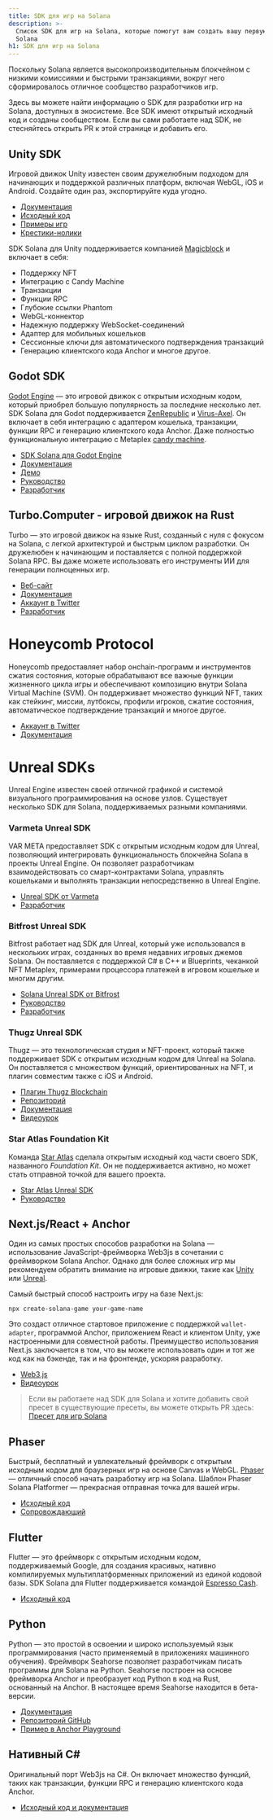 ```yaml
---
title: SDK для игр на Solana
description: >-
  Список SDK для игр на Solana, которые помогут вам создать вашу первую игру на
  Solana
h1: SDK для игр на Solana
---
```


Поскольку Solana является высокопроизводительным блокчейном с низкими комиссиями
и быстрыми транзакциями, вокруг него сформировалось отличное сообщество
разработчиков игр.

Здесь вы можете найти информацию о SDK для разработки игр на Solana, доступных в
экосистеме. Все SDK имеют открытый исходный код и созданы сообществом. Если вы
сами работаете над SDK, не стесняйтесь открыть PR к этой странице и добавить
его.

## Unity SDK

Игровой движок Unity известен своим дружелюбным подходом для начинающих и
поддержкой различных платформ, включая WebGL, iOS и Android. Создайте один раз,
экспортируйте куда угодно.

- [Документация](https://docs.magicblock.gg/introduction)
- [Исходный код](https://github.com/magicblock-labs/Solana.Unity-SDK)
- [Примеры игр](https://github.com/solana-developers/solana-game-examples)
- [Крестики-нолики](https://blog.magicblock.gg/bolt-tic-tac-toe/)

SDK Solana для Unity поддерживается компанией
[Magicblock](https://www.magicblock.gg/) и включает в себя:

- Поддержку NFT
- Интеграцию с Candy Machine
- Транзакции
- Функции RPC
- Глубокие ссылки Phantom
- WebGL-коннектор
- Надежную поддержку WebSocket-соединений
- Адаптер для мобильных кошельков
- Сессионные ключи для автоматического подтверждения транзакций
- Генерацию клиентского кода Anchor и многое другое.

## Godot SDK

[Godot Engine](https://godotengine.org/) — это игровой движок с открытым
исходным кодом, который приобрел большую популярность за последние несколько
лет. SDK Solana для Godot поддерживается
[ZenRepublic](https://twitter.com/ZenRepublicNDM) и
[Virus-Axel](https://twitter.com/AxelBenjam). Он включает в себя интеграцию с
адаптером кошелька, транзакции, функции RPC и генерацию клиентского кода Anchor.
Даже полностью функциональную интеграцию с Metaplex
[candy machine](https://zenwiki.gitbook.io/solana-godot-sdk-docs/guides/setup-candy-machine).

- [SDK Solana для Godot Engine](https://github.com/Virus-Axel/godot-solana-sdk)
- [Документация](https://zenwiki.gitbook.io/solana-godot-sdk-docs)
- [Демо](https://github.com/ZenRepublic/GodotSolanaSDKDemoPackage)
- [Руководство](https://www.youtube.com/watch?v=tszFPInYmXQ)
- [Разработчик](https://twitter.com/ZenRepublicNDM)

## Turbo.Computer - игровой движок на Rust

Turbo — это игровой движок на языке Rust, созданный с нуля с фокусом на Solana,
с легкой архитектурой и быстрым циклом разработки. Он дружелюбен к начинающим и
поставляется с полной поддержкой Solana RPC. Вы даже можете использовать его
инструменты ИИ для генерации полноценных игр.

- [Веб-сайт](https://turbo.computer/)
- [Документация](https://docs.turbo.computer/)
- [Аккаунт в Twitter](https://twitter.com/makegamesfast)
- [Разработчик](https://twitter.com/jozanza)

# Honeycomb Protocol

Honeycomb предоставляет набор онchain-программ и инструментов сжатия состояния,
которые обрабатывают все важные функции жизненного цикла игры и обеспечивают
композицию внутри Solana Virtual Machine (SVM). Он поддерживает множество
функций NFT, таких как стейкинг, миссии, лутбоксы, профили игроков, сжатие
состояния, автоматическое подтверждение транзакций и многое другое.

- [Аккаунт в Twitter](https://twitter.com/honeycomb_prtcl)
- [Документация](https://docs.honeycombprotocol.com/)

# Unreal SDKs

Unreal Engine известен своей отличной графикой и системой визуального
программирования на основе узлов. Существует несколько SDK для Solana,
поддерживаемых разными компаниями.

### Varmeta Unreal SDK

VAR META предоставляет SDK с открытым исходным кодом для Unreal, позволяющий
интегрировать функциональность блокчейна Solana в проекты Unreal Engine. Он
позволяет разработчикам взаимодействовать со смарт-контрактами Solana, управлять
кошельками и выполнять транзакции непосредственно в Unreal Engine.

- [Unreal SDK от Varmeta](https://github.com/VAR-META-Tech/UnrealSolanaSDK)
- [Разработчик](https://www.var-meta.com/)

### Bitfrost Unreal SDK

Bitfrost работает над SDK для Unreal, который уже использовался в нескольких
играх, созданных во время недавних игровых джемов Solana. Он поставляется с
поддержкой C# в C++ и Blueprints, чеканкой NFT Metaplex, примерами процессора
платежей в игровом кошельке и многим другим.

- [Solana Unreal SDK от Bitfrost](https://github.com/Bifrost-Technologies/Solana-Unreal-SDK)
- [Руководство](https://www.youtube.com/watch?v=S8fm8mFeUkk)
- [Разработчик](https://twitter.com/BifrostTitan)

### Thugz Unreal SDK

Thugz — это технологическая студия и NFT-проект, который также поддерживает SDK
с открытым исходным кодом для Unreal на Solana. Он поставляется с множеством
функций, ориентированных на NFT, и плагин совместим также с iOS и Android.

- [Плагин Thugz Blockchain](https://www.fab.com/listings/a7e220ba-93e5-4a3b-99e7-17b13da76f05)
- [Репозиторий](https://github.com/ThugzLabs/Thugz-BC-Plugin-Packaged-for-UE5.4)
- [Документация](https://thugzblockchainplugin-docs.vercel.app/)
- [Видеоурок](https://www.youtube.com/watch?v=dS7sTZd_E9U&ab_channel=ThugzNFT)

### Star Atlas Foundation Kit

Команда [Star Atlas](https://staratlas.com/) сделала открытым исходный код части
своего SDK, названного _Foundation Kit_. Он не поддерживается активно, но может
стать отправной точкой для вашего проекта.

- [Star Atlas Unreal SDK](https://github.com/staratlasmeta/FoundationKit)
- [Руководство](https://www.youtube.com/watch?v=S8fm8mFeUkk)

## Next.js/React + Anchor

Один из самых простых способов разработки на Solana — использование
JavaScript-фреймворка Web3js в сочетании с фреймворком Solana Anchor. Однако для
более сложных игр мы рекомендуем обратить внимание на игровые движки, такие как
[Unity](#unity-sdk) или [Unreal](#unreal-sdks).

Самый быстрый способ настроить игру на базе Next.js:

```shell
npx create-solana-game your-game-name
```

Это создаст отличное стартовое приложение с поддержкой
`wallet-adapter`, программой
Anchor, приложением React и клиентом Unity, уже настроенными для совместной
работы. Преимущество использования Next.js заключается в том, что вы можете
использовать один и тот же код как на бэкенде, так и на фронтенде, ускоряя
разработку.

- [Web3.js](https://solana.com/docs/clients/javascript)
- [Видеоурок](https://www.youtube.com/watch?v=fnhivg_pemI&t=1s&ab_channel=Solana)

> Если вы работаете над SDK для Solana и хотите добавить свой пресет в
> существующие пресеты, вы можете открыть PR здесь:
> [Пресет для игр Solana](https://github.com/solana-developers/solana-game-preset)

## Phaser

Быстрый, бесплатный и увлекательный фреймворк с открытым исходным кодом для
браузерных игр на основе Canvas и WebGL. [Phaser](https://phaser.io/) — отличный
способ начать разработку игр на Solana. Шаблон Phaser Solana Platformer —
прекрасная отправная точка для вашей игры.

- [Исходный код](https://github.com/Bread-Heads-NFT/phaser-solana-platformer-template)
- [Сопровождающий](https://twitter.com/blockiosaurus)

## Flutter

Flutter — это фреймворк с открытым исходным кодом, поддерживаемый Google, для
создания красивых, нативно компилируемых мультиплатформенных приложений из
единой кодовой базы. SDK Solana для Flutter поддерживается командой
[Espresso Cash](https://www.espressocash.com/).

- [Исходный код](https://github.com/espresso-cash/espresso-cash-public)

## Python

Python — это простой в освоении и широко используемый язык программирования
(часто применяемый в приложениях машинного обучения). Фреймворк Seahorse
позволяет разработчикам писать программы для Solana на Python. Seahorse построен
на основе фреймворка Anchor и преобразует код Python в код на Rust, основанный
на Anchor. В настоящее время Seahorse находится в бета-версии.

- [Документация](https://www.seahorse.dev/)
- [Репозиторий GitHub](https://github.com/solana-developers/seahorse)
- [Пример в Anchor Playground](https://beta.solpg.io/tutorials/hello-seahorse)

## Нативный C#

Оригинальный порт Web3js на C#. Он включает множество функций, таких как
транзакции, функции RPC и генерацию клиентского кода Anchor.

- [Исходный код и документация](https://github.com/bmresearch/Solnet/blob/master/docs/articles/getting_started.md)
